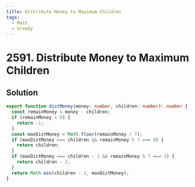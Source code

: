 ```yaml
---
title: Distribute Money to Maximum Children
tags:
  - Math
  - Greedy
---
```


# 2591. Distribute Money to Maximum Children

<Badges>
  <LevelBadge level="easy" />
  <TopicBadge name="Math" slug="math" />
  <TopicBadge name="Greedy" slug="greedy" />
</Badges>

## Solution

```typescript filename="solution.ts" copy
export function distMoney(money: number, children: number): number {
  const remainMoney = money - children;
  if (remainMoney < 0) {
    return -1;
  }
  const maxDistMoney = Math.floor(remainMoney / 7);
  if (maxDistMoney === children && remainMoney % 7 === 0) {
    return children;
  }
  if (maxDistMoney === children - 1 && remainMoney % 7 === 3) {
    return children - 2;
  }
  return Math.min(children - 1, maxDistMoney);
}
```

<ProblemLink
  codingSite="leetcode"
  href="https://leetcode.com/problems/distribute-money-to-maximum-children"
  title="Distribute Money to Maximum Children"
/>
